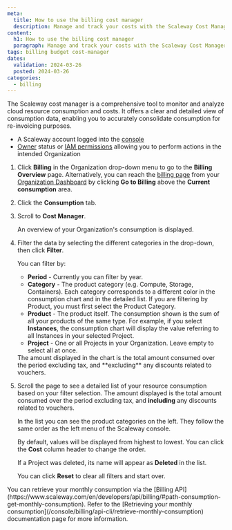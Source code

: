 ```yaml
---
meta:
  title: How to use the billing cost manager
  description: Manage and track your costs with the Scaleway Cost Manager.
content:
  h1: How to use the billing cost manager
  paragraph: Manage and track your costs with the Scaleway Cost Manager.
tags: billing budget cost-manager
dates:
  validation: 2024-03-26
  posted: 2024-03-26
categories:
  - billing
---
```


The Scaleway cost manager is a comprehensive tool to monitor and analyze cloud resource consumption and costs. It offers a clear and detailed view of consumption data, enabling you to accurately consolidate consumption for re-invoicing purposes.

<Macro id="requirements" />

- A Scaleway account logged into the [console](https://console.scaleway.com)
- [Owner](/identity-and-access-management/iam/concepts/#owner) status or [IAM permissions](/identity-and-access-management/iam/concepts/#permission) allowing you to perform actions in the intended Organization


1. Click **Billing** in the Organization drop-down menu to go to the **Billing Overview** page.
    <Message type="tip">
      Alternatively, you can reach the [billing page](https://console.scaleway.com/billing/overview) from your [Organization Dashboard](https://console.scaleway.com/organization) by clicking **Go to Billing** above the **Current consumption** area.
    </Message>
2. Click the **Consumption** tab.
3. Scroll to **Cost Manager**.

    An overview of your Organization's consumption is displayed.

4. Filter the data by selecting the different categories in the drop-down, then click **Filter**.

    You can filter by:
      - **Period** - Currently you can filter by year.
      - **Category** - The product category (e.g. Compute, Storage, Containers). Each category corresponds to a different color in the consumption chart and in the detailed list.
          <Message type="note">
            If you are filtering by Product, you must first select the Product Category.
          </Message>
      - **Product** - The product itself. The consumption shown is the sum of all your products of the same type. For example, if you select **Instances**, the consumption chart will display the value referring to all Instances in your selected Project.
      - **Project** - One or all Projects in your Organization. Leave empty to select all at once.

      <Message type="important">
        The amount displayed in the chart is the total amount consumed over the period excluding tax, and **excluding** any discounts related to vouchers.
      </Message>

      <Lightbox src="scaleway-billing-consumption-chart.webp" alt="picture of a chart showing the 2023 consumption of products in the 'managed databases' category in the Scaleway console."/>

5. Scroll the page to see a detailed list of your resource consumption based on your filter selection.
      <Message type="important">
        The amount displayed is the total amount consumed over the period excluding tax, and **including** any discounts related to vouchers.
      </Message>

      <Lightbox src="scaleway-billing-consumption-list.webp" alt="picture of a list detailing 2023 consumption of products in the 'managed databases' category in the Scaleway console. The list includes the category, product, project, and cost in euros"/>

      In the list you can see the product categories on the left. They follow the same order as the left menu of the Scaleway console.

      By default, values will be displayed from highest to lowest. You can click the **Cost** column header to change the order.

      If a Project was deleted, its name will appear as **Deleted** in the list.

      You can click **Reset** to clear all filters and start over.

<Message type="note">
  You can retrieve your monthly consumption via the [Billing API](https://www.scaleway.com/en/developers/api/billing/#path-consumption-get-monthly-consumption). Refer to the [Retrieving your monthly consumption](/console/billing/api-cli/retrieve-monthly-consumption) documentation page for more information.
</Message>